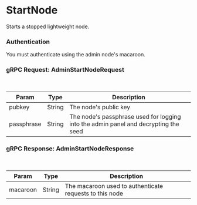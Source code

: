 # StartNode

Starts a stopped lightweight node.

### Authentication

You must authenticate using the admin node's macaroon.

### gRPC Request: AdminStartNodeRequest

<br/>

| Param | Type | Description |
| ----- | ---- | ----------- |
| pubkey | String | The node's public key |
| passphrase | String | The node's passphrase used for logging into the admin panel and decrypting the seed |

### gRPC Response: AdminStartNodeResponse

<br />

| Param | Type | Description |
| ----- | ---- | ----------- |
| macaroon | String | The macaroon used to authenticate requests to this node |

